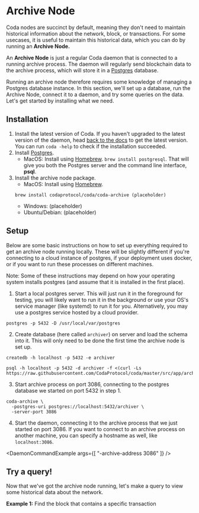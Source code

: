 
# Archive Node
Coda nodes are succinct by default, meaning they don't need to maintain historical information about the network, block, or transactions. 
For some usecases, it is useful to maintain this historical data, which you can do by running an **Archive Node.**

An **Archive Node** is just a regular Coda daemon that is connected to a running archive process. 
The daemon will regularly send blockchain data to the archive process, 
which will store it in a [Postgres](https://www.postgresql.org/) database. 

Running an archive node therefore requires some knowledge of managing a Postgres database instance.
In this section, we'll set up a database, run the Archive Node, connect it to a daemon, and try some queries on the data. 
Let's get started by installing what we need.  

## Installation 
1. Install the latest version of Coda. If you haven't upgraded to the latest version of the daemon, head [back to the docs](/docs/getting-started) to get the latest version. You can run ```coda -help``` to check if the installation succeeded.
2. Install [Postgres](https://www.postgresql.org/download/).
    - MacOS: Install using [Homebrew](https://wiki.postgresql.org/wiki/Homebrew). ```brew install postgresql```. That will give you both the Postgres server and the command line interface, **psql**. 
3. Install the archive node package. 
    - MacOS: Install using [Homebrew](https://brew.sh).
    ```
    brew install codaprotocol/coda/coda-archive (placeholder)
    ```
    - Windows: (placeholder)
    - Ubuntu/Debian: (placeholder)


## Setup 

Below are some basic instructions on how to set up everything required to get an archive node running locally. These will be slightly different if you're connecting to a cloud instance of postgres, if your deployment uses docker, or if you want to run these processes on different machines.

<Alert>

Note: Some of these instructions may depend on how your operating system installs postgres (and assume that it is installed in the first place).

</Alert>

1. Start a local postgres server. This will just run it in the foreground for testing, you will likely want to run it in the background or use your OS's service manager (like systemd) to run it for you. Alternatively, you may use a postgres service hosted by a cloud provider.
```
postgres -p 5432 -D /usr/local/var/postgres
```

2. Create database (here called `archiver`) on server and load the schema into it. This will only need to be done the first time the archive node is set up.
```
createdb -h localhost -p 5432 -e archiver

psql -h localhost -p 5432 -d archiver -f <(curl -Ls https://raw.githubusercontent.com/CodaProtocol/coda/master/src/app/archive/create_schema.sql)
```

3. Start archive process on port 3086, connecting to the postgres database we started on port 5432 in step 1.
```
coda-archive \
  -postgres-uri postgres://localhost:5432/archiver \
  -server-port 3086
```

4. Start the daemon, connecting it to the archive process that we just started on port 3086. If you want to connect to an archive process on another machine, you can specify a hostname as well, like `localhost:3086`.

<DaemonCommandExample args={[
  "-archive-address 3086"
]} />


## Try a query!  

Now that we've got the archive node running, let's make a query to view some historical data about the network. 
 
**Example 1:** Find the block that contains a specific transaction
